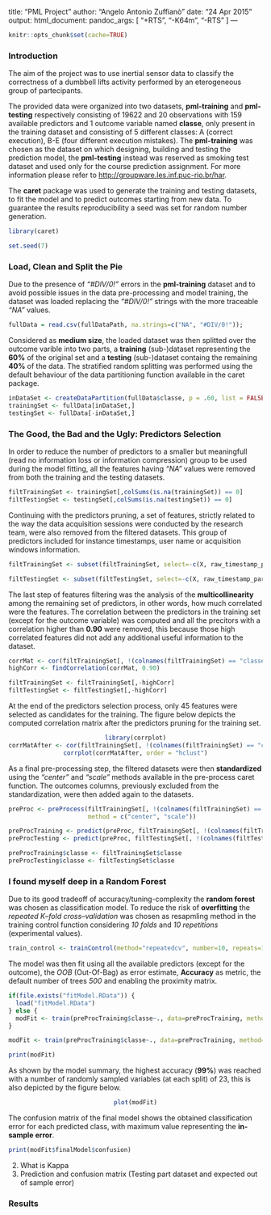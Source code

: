 title: "PML Project"
author: "Angelo Antonio Zuffianò"
date: "24 Apr 2015"
output:
  html_document:
    pandoc_args: [
      "+RTS", "-K64m",
      "-RTS"
    ]
---

```r
knitr::opts_chunk$set(cache=TRUE)
```

### Introduction
The aim of the project was to use inertial sensor data to classify the correctness of a dumbbell lifts activity performed by an eterogeneous group of partecipants. 

The provided data were organized into two datasets, **pml-training** and **pml-testing** respectively consisting of 19622 and 20 observations with 159 available predictors and 1 outcome variable named **classe**, only present in the training dataset and consisting of 5 different classes: A (correct execution), B-E (four different execution mistakes). The **pml-training** was chosen as the dataset on which designing, building and testing the prediction model, the **pml-testing** instead was reserved as smoking test dataset and used only for the course prediction assignment. For more information please refer to <http://groupware.les.inf.puc-rio.br/har>.

The **caret** package was used to generate the training and testing datasets, to fit the model and to predict outcomes starting from new data. To guarantee the results reproducibility a seed was set for random number generation.

```r
library(caret)

set.seed(7)
```

### Load, Clean and Split the Pie
Due to the presence of *"#DIV/0!"* errors in the **pml-training** dataset and to avoid possible issues in the data pre-processing and model training, the dataset was loaded replacing the *"#DIV/0!"* strings with the more traceable *"NA"* values.

```r
fullData = read.csv(fullDataPath, na.strings=c("NA", "#DIV/0!"));
```

Considered as **medium size**, the loaded dataset was then splitted over the outcome varible into two parts, a **training** (sub-)dataset representing the **60%** of the original set and a **testing** (sub-)dataset containg the remaining **40%** of the data. The stratified random splitting was performed using the default behaviour of the data partitioning function available in the caret package. 

```r
inDataSet <- createDataPartition(fullData$classe, p = .60, list = FALSE)
trainingSet <- fullData[inDataSet,]
testingSet <- fullData[-inDataSet,]
```

### The Good, the Bad and the Ugly: Predictors Selection
In order to reduce the number of predictors to a smaller but meaningfull (read no information loss or information compression) group to be used during the model fitting, all the features having *"NA"* values were removed from both the training and the testing datasets.

```r
filtTrainingSet <- trainingSet[,colSums(is.na(trainingSet)) == 0]
filtTestingSet <- testingSet[,colSums(is.na(testingSet)) == 0]
```

Continuing with the predictors pruning, a set of features, strictly related to the way the data acquisition sessions were conducted by the research team, were also removed from the filtered datasets. This group of predictors included for instance timestamps, user name or acquisition windows information.

```r
filtTrainingSet <- subset(filtTrainingSet, select=-c(X, raw_timestamp_part_1, raw_timestamp_part_2, cvtd_timestamp, new_window, num_window, user_name))

filtTestingSet <- subset(filtTestingSet, select=-c(X, raw_timestamp_part_1, raw_timestamp_part_2, cvtd_timestamp, new_window, num_window, user_name))
```

The last step of features filtering was the analysis of the **multicollinearity** among the remaining set of predictors, in other words, how much correlated were the features. The correlation between the predictors in the training set (except for the outcome variable) was computed and all the precitors with a correlation higher than **0.90** were removed, this because those high correlated features did not add any additional useful information to the dataset.

```r
corrMat <- cor(filtTrainingSet[, !(colnames(filtTrainingSet) == "classe")])
highCorr <- findCorrelation(corrMat, 0.90)

filtTrainingSet <- filtTrainingSet[,-highCorr]
filtTestingSet <- filtTestingSet[,-highCorr]
```

At the end of the predictors selection process, only 45 features were selected as candidates for the training. The figure below depicts the computed correlation matrix after the predictors pruning for the training set.

<div style="text-align:center">
```r
library(corrplot)
corrMatAfter <- cor(filtTrainingSet[, !(colnames(filtTrainingSet) == "classe")])
corrplot(corrMatAfter, order = "hclust")
```

</div>

As a final pre-processing step, the filtered datasets were then **standardized** using the *"center"* and *"scale"* methods available in the pre-process caret function. The outcomes columns, previously excluded from the standardization, were then added again to the datasets.

```r
preProc <- preProcess(filtTrainingSet[, !(colnames(filtTrainingSet) == "classe")], 
                      method = c("center", "scale"))

preProcTraining <- predict(preProc, filtTrainingSet[, !(colnames(filtTrainingSet) == "classe")])
preProcTesting <- predict(preProc, filtTestingSet[, !(colnames(filtTestingSet) == "classe")])

preProcTraining$classe <- filtTrainingSet$classe
preProcTesting$classe <- filtTestingSet$classe
```

### I found myself deep in a Random Forest
Due to its good tradeoff of accuracy/tuning-complexity the **random forest** was chosen as classification model. To reduce the risk of **overfitting** the *repeated K–fold cross–validation* was chosen as resapmling method in the training control function considering *10 folds* and *10 repetitions* (experimental values).

```r
train_control <- trainControl(method="repeatedcv", number=10, repeats=10, allowParallel=TRUE)
```

The model was then fit using all the available predictors (except for the outcome), the *OOB* (Out-Of-Bag) as error estimate, **Accuracy** as metric, the default number of trees *500* and enabling the proximity matrix.

```r
if(file.exists("fitModel.RData")) {
  load("fitModel.RData")
} else {
  modFit <- train(preProcTraining$classe~., data=preProcTraining, method="rf", trControl=train_control, ntree=500, prox=TRUE)
}
```

```r
modFit <- train(preProcTraining$classe~., data=preProcTraining, method="rf", trControl=train_control, ntree=500, prox=TRUE)
```

```r
print(modFit)
```

As shown by the model summary, the highest accuracy (**99%**) was reached with a number of randomly sampled variables (at each split) of 23, this is also depicted by the figure below.

<div style="text-align:center">
```r
plot(modFit)
```

</div>

The confusion matrix of the final model shows the obtained classification error for each predicted class, with maximum value representing the **in-sample error**.

```r
print(modFit$finalModel$confusion)
```

2. What is Kappa
3. Prediction and confusion matrix (Testing part dataset and expected out of sample error)

### Results